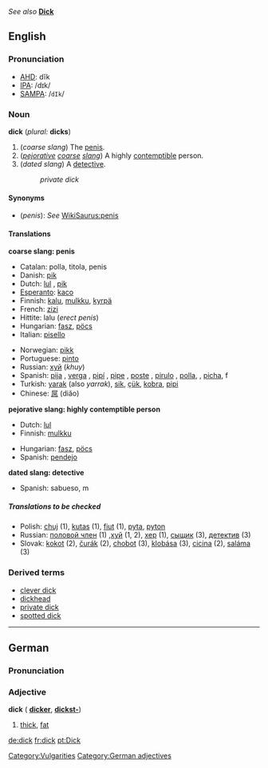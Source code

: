 ''See also'' '''[[Dick]]'''

==English==
===Pronunciation===
*[[AHD]]: dĭk
*[[IPA]]: /dɪk/
*[[SAMPA]]: /<tt>dIk</tt>/

===Noun===
'''dick''' (''plural:'' '''dicks''')

#(''coarse slang'') The [[penis]].
#(''[[pejorative]] [[coarse]] [[slang]]'') A highly [[contemptible]] person.
#(''dated slang'') A [[detective]].
#:''private dick''

====Synonyms====
*(''penis''): ''See'' [[WikiSaurus:penis]]

====Translations====

'''coarse slang: penis'''
<!--Note: put SLANG terms in this table, preferably coarse slang rather than taboo slang-->
{{top}}
*Catalan: polla, titola, penis
*Danish: [[pik]]
*Dutch: [[lul]] {{m}}, [[pik]] {{m}}
*[[Esperanto]]: [[kaco]]
*Finnish: [[kalu]], [[mulkku]], [[kyrpä]]
*French: [[zizi]] {{m}}
*Hittite: lalu {{n}} (''erect penis'')
*Hungarian: [[fasz]], [[pöcs]]
*Italian: [[pisello]] {{m}}
{{mid}}
*Norwegian: [[pikk]] {{m}}
*Portuguese: [[pinto]] {{m}}
*Russian: [[хуй]] (''khuy'') {{m}}
*Spanish: [[pija]] {{f}}, [[verga]] {{f}}, [[pipí]] {{m}}, [[pipe]] {{m}}, [[poste]] {{m}}, [[pirulo]] {{m}}, [[polla]], {{f}} , [[picha]], f
*Turkish: [[yarak]] (also ''yarrak''), [[sik]], [[çük]], [[kobra]], [[pipi]]
*Chinese: [[屌]] (diǎo)
{{bottom}}

'''pejorative slang: highly contemptible person'''
<!--Note: put SLANG terms in this table-->
{{top}}
*Dutch: [[lul]] {{m}}
*Finnish: [[mulkku]]
{{mid}}
*Hungarian: [[fasz]], [[pöcs]]
*Spanish: [[pendejo]] {{m}} 
{{bottom}}

'''dated slang: detective'''
<!--Note: put SLANG terms in this table-->
{{top}}
{{mid}}
*Spanish: sabueso, m
{{bottom}}

=====Translations to be checked=====
<!--Remove this section once all of the translations below have been moved into the tables above.-->
{{checktrans}}

*Polish: [[chuj]] (1), [[kutas]] (1), [[fiut]] (1), [[pyta]], [[pyton]]
*Russian: [[половой член]] (1) ,[[хуй]] (1, 2), [[хеp]] (1), [[сыщик]] (3), [[детектив]] (3)
*Slovak: [[kokot]] (2), [[čurák]] (2), [[chobot]] (3), [[klobása]] (3), [[cicina]] (2), [[saláma]] (3)

[[Category:Vulgarities]]

===Derived terms===
*[[clever dick]]<!--derived from Dick or dick?-->
*[[dickhead]]
*[[private dick]]
*[[spotted dick]]<!--derived from Dick or dick?-->

----
==German==
===Pronunciation===
{{IPA|/dɪk/}}

===Adjective===
'''dick''' ({{compar}} '''[[dicker]]''', {{superl}} '''[[dickst-]]''')

#[[thick]], [[fat]]

[[Category:German adjectives]]

[[de:dick]]
[[fr:dick]]
[[pt:Dick]]